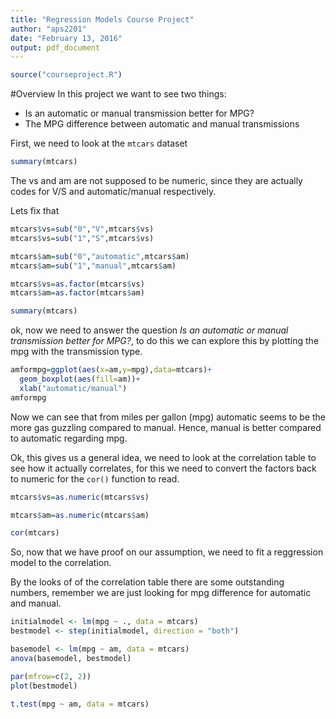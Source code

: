 ```yaml
---
title: "Regression Models Course Project"
author: "aps2201"
date: "February 13, 2016"
output: pdf_document
---
```


```r
source("courseproject.R")
```

#Overview
In this project we want to see two things:

* Is an automatic or manual transmission better for MPG?
* The MPG difference between automatic and manual transmissions

First, we need to look at the `mtcars` dataset

```r
summary(mtcars)
```

The vs and am are not supposed to be numeric, since they are actually codes for V/S and automatic/manual respectively.

Lets fix that

```r
mtcars$vs=sub("0","V",mtcars$vs)
mtcars$vs=sub("1","S",mtcars$vs)

mtcars$am=sub("0","automatic",mtcars$am)
mtcars$am=sub("1","manual",mtcars$am)

mtcars$vs=as.factor(mtcars$vs)
mtcars$am=as.factor(mtcars$am)
```

```r
summary(mtcars)
```

ok, now we need to answer the question *Is an automatic or manual transmission better for MPG?*, to do this we can explore this by plotting the mpg with the transmission type.

```r
amformpg=ggplot(aes(x=am,y=mpg),data=mtcars)+
  geom_boxplot(aes(fill=am))+
  xlab("automatic/manual")
amformpg
```

Now we can see that from miles per gallon (mpg) automatic seems to be the more gas guzzling compared to manual. Hence, manual is better compared to automatic regarding mpg.

Ok, this gives us a general idea, we need to look at the correlation table to see how it actually correlates, for this we need to convert the factors back to numeric for the `cor()` function to read.

```r

mtcars$vs=as.numeric(mtcars$vs)

mtcars$am=as.numeric(mtcars$am)

cor(mtcars)
```
So, now that we have proof on our assumption, we need to fit a reggression model to the correlation.

By the looks of of the correlation table there are some outstanding numbers, remember we are just looking for mpg difference for automatic and manual.

```r
initialmodel <- lm(mpg ~ ., data = mtcars)
bestmodel <- step(initialmodel, direction = "both")
```

```r
basemodel <- lm(mpg ~ am, data = mtcars)
anova(basemodel, bestmodel)
```

```r
par(mfrow=c(2, 2))
plot(bestmodel)
```

```r
t.test(mpg ~ am, data = mtcars)
```

